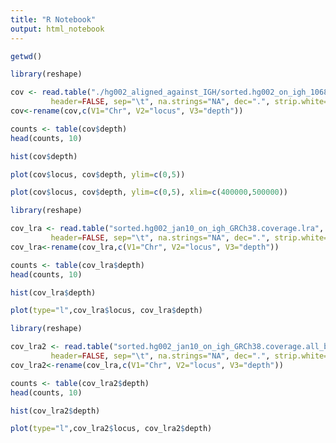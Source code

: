 ```yaml
---
title: "R Notebook"
output: html_notebook
---
```


```r
getwd()
```

```r
library(reshape)

cov <- read.table("./hg002_aligned_against_IGH/sorted.hg002_on_igh_106879844-105586437.coverage.minimap",
         header=FALSE, sep="\t", na.strings="NA", dec=".", strip.white=TRUE)
cov<-rename(cov,c(V1="Chr", V2="locus", V3="depth"))

```


```r
counts <- table(cov$depth)
head(counts, 10)
```


```r
hist(cov$depth)
```
```r
plot(cov$locus, cov$depth, ylim=c(0,5))
```
```r
plot(cov$locus, cov$depth, ylim=c(0,5), xlim=c(400000,500000))
```


```r
library(reshape)

cov_lra <- read.table("sorted.hg002_jan10_on_igh_GRCh38.coverage.lra",
         header=FALSE, sep="\t", na.strings="NA", dec=".", strip.white=TRUE)
cov_lra<-rename(cov_lra,c(V1="Chr", V2="locus", V3="depth"))

```

```r
counts <- table(cov_lra$depth)
head(counts, 10)
```
```r
hist(cov_lra$depth)
```
```r
plot(type="l",cov_lra$locus, cov_lra$depth)
```
```r
library(reshape)

cov_lra2 <- read.table("sorted.hg002_jan10_on_igh_GRCh38.coverage.all_bases",
         header=FALSE, sep="\t", na.strings="NA", dec=".", strip.white=TRUE)
cov_lra2<-rename(cov_lra,c(V1="Chr", V2="locus", V3="depth"))

```

```r
counts <- table(cov_lra2$depth)
head(counts, 10)
```
```r
hist(cov_lra2$depth)
```
```r
plot(type="l",cov_lra2$locus, cov_lra2$depth)
```